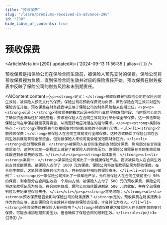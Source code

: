 ```yaml
---
title: "预收保费"
slug: "/learn/premiums-received-in-advance-290"
id: "290"
hide_table_of_contents: true
---
```



# 预收保费

<ArticleMeta id={290} updatedAt={'2024-09-13 11:56:35'} alias={`[]`} />
<div className='border-solid border-b border-t-0 my-4 border-[var(--ifm-color-gray-300)]' />

预收保费是指保险公司在保险合同生效前，被保险人预先支付的保费。保险公司将预收保费视为负债，直到保险合同生效并对应的保险责任开始。预收保费在财务报表中反映了保险公司的财务风险和未到期责任。

<AIContent content={`<p><strong>定义：</strong>预收保费是指保险公司在保险合同生效前，被保险人预先支付的保费。保险公司将预收保费视为负债，直到保险合同生效并对应的保险责任开始。预收保费在财务报表中反映了保险公司的财务风险和未到期责任。</p><p><strong>起源：</strong>预收保费的概念起源于保险行业的早期发展阶段，当时保险公司为了确保资金流动性和风险管理，要求被保险人在合同生效前支付部分或全部保费。这一做法帮助保险公司在承保前就能获得资金，从而更好地应对潜在的赔付需求。</p><p><strong>类别与特点：</strong>预收保费可以根据支付时间和金额的不同进行分类。<ul><li><strong>全额预收保费：</strong>被保险人在合同生效前支付全部保费。这种方式确保了保险公司在合同生效前就能获得全部资金，但对被保险人来说可能会增加短期财务压力。</li><li><strong>部分预收保费：</strong>被保险人在合同生效前支付部分保费，剩余部分在合同生效后支付。这种方式在一定程度上减轻了被保险人的财务压力，但保险公司需要在合同生效后继续跟进剩余保费的收取。</li></ul></p><p><strong>具体案例：</strong><ul><li><strong>案例一：</strong>某保险公司推出了一款健康保险产品，要求被保险人在合同生效前支付全额保费。被保险人支付了 1000 元的保费，保险公司将这笔款项记录为预收保费。在合同生效后，这笔预收保费转化为收入，并开始承担相应的保险责任。</li><li><strong>案例二：</strong>另一家保险公司推出了一款车险产品，允许被保险人在合同生效前支付 50% 的保费，剩余部分在合同生效后一个月内支付。被保险人支付了 500 元的预收保费，保险公司将这笔款项记录为负债。在合同生效后，保险公司继续跟进剩余 500 元的收取，并在全部保费到位后开始承担保险责任。</li></ul></p><p><strong>常见问题：</strong><ul><li><strong>预收保费是否会影响保险公司的财务报表？</strong>是的，预收保费在财务报表中作为负债反映，直到保险合同生效并开始承担保险责任后，才会转化为收入。</li><li><strong>预收保费对被保险人有何影响？</strong>预收保费要求被保险人在合同生效前支付保费，可能会增加短期财务压力，但也确保了保险合同的顺利生效。</li></ul></p>`} id={290} />
